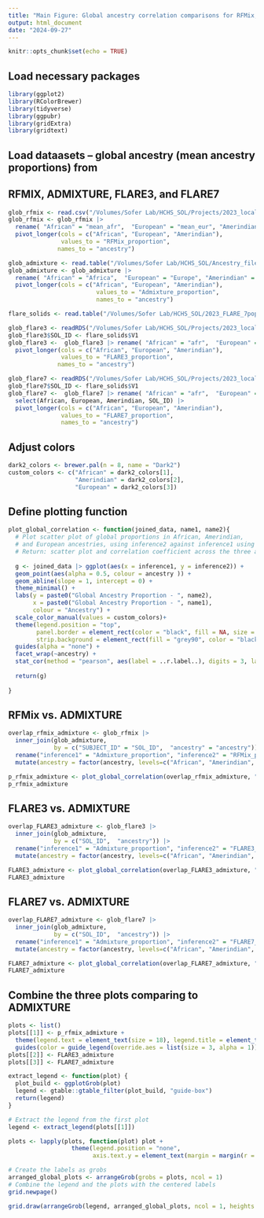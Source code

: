 ```yaml
---
title: "Main Figure: Global ancestry correlation comparisons for RFMix, FLARE3, and FLARE7 to ADMIXTURE"
output: html_document
date: "2024-09-27"
---
```


```r
knitr::opts_chunk$set(echo = TRUE)
```

## Load necessary packages 
```r
library(ggplot2)
library(RColorBrewer)
library(tidyverse)
library(ggpubr)
library(gridExtra)
library(gridtext)
```

## Load dataasets -- global ancestry (mean ancestry proportions) from 
## RFMIX, ADMIXTURE, FLARE3, and FLARE7
```r
glob_rfmix <- read.csv("/Volumes/Sofer Lab/HCHS_SOL/Projects/2023_local_ancestry_comparison_sol/Data/global_proportion_old.csv", header = TRUE)
glob_rfmix <- glob_rfmix |> 
  rename( "African" = "mean_afr",  "European" = "mean_eur", "Amerindian" = "mean_amer") |>
  pivot_longer(cols = c("African", "European", "Amerindian"), 
               values_to = "RFMix_proportion",
              names_to = "ancestry")

glob_admixture <- read.table("/Volumes/Sofer Lab/HCHS_SOL/Ancestry_files/UW_GAC_DMDA_20180516_global_ancestries/SOL_global_ancestry.txt", header = TRUE)
glob_admixture <- glob_admixture |> 
  rename( "African" = "Africa",  "European" = "Europe", "Amerindian" = "America") |> 
  pivot_longer(cols = c("African", "European", "Amerindian"),
                         values_to = "Admixture_proportion", 
                         names_to = "ancestry") 

flare_solids <- read.table("/Volumes/Sofer Lab/HCHS_SOL/2023_FLARE_7pop/SOL.id.txt")

glob_flare3 <- readRDS("/Volumes/Sofer Lab/HCHS_SOL/Projects/2023_local_ancestry_comparison_sol/Data/FLARE3/FLARE3_global_prop_QC_tot.rds")
glob_flare3$SOL_ID <- flare_solids$V1 
glob_flare3 <-  glob_flare3 |> rename( "African" = "afr",  "European" = "eur", "Amerindian" = "amer") |>
  pivot_longer(cols = c("African", "European", "Amerindian"), 
               values_to = "FLARE3_proportion",
              names_to = "ancestry")

glob_flare7 <- readRDS("/Volumes/Sofer Lab/HCHS_SOL/Projects/2023_local_ancestry_comparison_sol/Data/FLARE7/FLARE7_global_prop_QC_tot.rds")
glob_flare7$SOL_ID <- flare_solids$V1
glob_flare7 <-  glob_flare7 |> rename( "African" = "afr",  "European" = "eur", "Amerindian" = "amer") |>
  select(African, European, Amerindian, SOL_ID) |>
  pivot_longer(cols = c("African", "European", "Amerindian"), 
               values_to = "FLARE7_proportion",
               names_to = "ancestry")
```

## Adjust colors 
```r
dark2_colors <- brewer.pal(n = 8, name = "Dark2")
custom_colors <- c("African" = dark2_colors[1], 
                   "Amerindian" = dark2_colors[2], 
                   "European" = dark2_colors[3])
```

## Define plotting function
```r
plot_global_correlation <- function(joined_data, name1, name2){
  # Plot scatter plot of global proportions in African, Amerindian,
  # and European ancestries, using inference2 against inference1 using data columns      # preprocessed into the long format. 
  # Return: scatter plot and correlation coefficient across the three ancestries
  
  g <- joined_data |> ggplot(aes(x = inference1, y = inference2)) +
  geom_point(aes(alpha = 0.5, colour = ancestry )) +
  geom_abline(slope = 1, intercept = 0) +
  theme_minimal() +
  labs(y = paste0("Global Ancestry Proportion - ", name2), 
       x = paste0("Global Ancestry Proportion - ", name1),
       colour = "Ancestry") +
  scale_color_manual(values = custom_colors)+
  theme(legend.position = "top", 
        panel.border = element_rect(color = "black", fill = NA, size = 0.3), 
        strip.background = element_rect(fill = "grey90", color = "black"))  +
  guides(alpha = "none") +
  facet_wrap(~ancestry) +
  stat_cor(method = "pearson", aes(label = ..r.label..), digits = 3, label.x.npc = "left", label.y.npc = "top", )
  
  return(g)
  
}
```

## RFMix vs. ADMIXTURE 
```r
overlap_rfmix_admixture <- glob_rfmix |> 
  inner_join(glob_admixture, 
             by = c("SUBJECT_ID" = "SOL_ID",  "ancestry" = "ancestry")) |>
  rename("inference1" = "Admixture_proportion", "inference2" = "RFMix_proportion") |>
  mutate(ancestry = factor(ancestry, levels=c("African", "Amerindian", "European")) )

p_rfmix_admixture <- plot_global_correlation(overlap_rfmix_admixture, "ADMIXTURE", "RFMix")
p_rfmix_admixture
```

## FLARE3 vs. ADMIXTURE 
```r
overlap_FLARE3_admixture <- glob_flare3 |> 
  inner_join(glob_admixture, 
             by = c("SOL_ID",  "ancestry")) |>
  rename("inference1" = "Admixture_proportion", "inference2" = "FLARE3_proportion") |>
  mutate(ancestry = factor(ancestry, levels=c("African", "Amerindian", "European")) )

FLARE3_admixture <- plot_global_correlation(overlap_FLARE3_admixture, "ADMIXTURE", "FLARE3")
FLARE3_admixture
```

## FLARE7 vs. ADMIXTURE 
```r
overlap_FLARE7_admixture <- glob_flare7 |> 
  inner_join(glob_admixture, 
             by = c("SOL_ID",  "ancestry")) |>
  rename("inference1" = "Admixture_proportion", "inference2" = "FLARE7_proportion") |>
  mutate(ancestry = factor(ancestry, levels=c("African", "Amerindian", "European")) )

FLARE7_admixture <- plot_global_correlation(overlap_FLARE7_admixture, "ADMIXTURE", "FLARE7")
FLARE7_admixture
```

## Combine the three plots comparing to ADMIXTURE
```r
plots <- list()
plots[[1]] <- p_rfmix_admixture + 
  theme(legend.text = element_text(size = 18), legend.title = element_text(size = 16))+
  guides(color = guide_legend(override.aes = list(size = 3, alpha = 1)))
plots[[2]] <- FLARE3_admixture
plots[[3]] <- FLARE7_admixture

extract_legend <- function(plot) {
  plot_build <- ggplotGrob(plot)
  legend <- gtable::gtable_filter(plot_build, "guide-box")
  return(legend)
}

# Extract the legend from the first plot
legend <- extract_legend(plots[[1]])

plots <- lapply(plots, function(plot) plot + 
                  theme(legend.position = "none", 
                        axis.text.y = element_text(margin = margin(r = 5))))

# Create the labels as grobs
arranged_global_plots <- arrangeGrob(grobs = plots, ncol = 1)
# Combine the legend and the plots with the centered labels
grid.newpage()

grid.draw(arrangeGrob(legend, arranged_global_plots, ncol = 1, heights = c(1, 8.5)))
```

